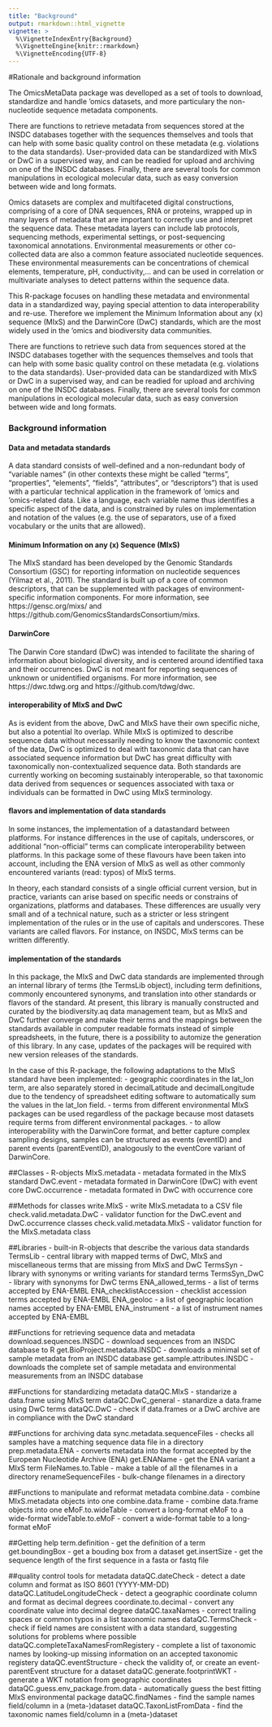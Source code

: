 ```yaml
---
title: "Background"
output: rmarkdown::html_vignette
vignette: >
  %\VignetteIndexEntry{Background}
  %\VignetteEngine{knitr::rmarkdown}
  %\VignetteEncoding{UTF-8}
---
```


#Rationale and background information

The OmicsMetaData package was develloped as a set of tools to download, standardize and handle 'omics datasets, and more particulary the non-nucleotide sequence metadata components. 

There are functions to retrieve metadata from sequences stored at the INSDC databases together with the sequences themselves and tools that can help with some basic quality control on these metadata (e.g. violations to the data standards). User-provided data can be standardized with MIxS or DwC in a supervised way, and can be readied for upload and archiving on one of the INSDC databases. Finally, there are several tools for common manipulations in ecological molecular data, such as easy conversion between wide and long formats.




Omics datasets are complex and multifaceted digital constructions, comprising of a core of DNA sequences, RNA or proteins, wrapped up in many layers of metadata that are important to correctly use and interpret the sequence data. These metadata layers can include lab protocols, sequencing methods, experimental settings, or post-sequencing taxonomical annotations. Environmental measurements or other co-collected data are also a common feature associated nucleotide sequences. These environmental measurements can be concentrations of chemical elements, temperature, pH, conductivity,... and can be used in correlation or multivariate analyses to detect patterns within the sequence data.

This R-package focuses on handling these metadata and environmental data in a standardized way, paying special attention to data interoperability and re-use. Therefore we implement the Minimum Information about any (x) sequence (MIxS) and the DarwinCore (DwC) standards, which are the most widely used in the 'omics and biodiversity data communities. 

There are functions to retrieve such data from sequences stored at the INSDC databases together with the sequences themselves and tools that can help with some basic quality control on these metadata (e.g. violations to the data standards). User-provided data can be standardized with MIxS or DwC in a supervised way, and can be readied for upload and archiving on one of the INSDC databases. Finally, there are several tools for common manipulations in ecological molecular data, such as easy conversion between wide and long formats.


### Background information
#### Data and metadata standards
A data standard consists of well-defined and a non-redundant body of "variable names" (in other contexts these might be called "terms", "properties", "elements", "fields", "attributes", or "descriptors") that is used with a particular technical application in the framework of 'omics and 'omics-related data. Like a language, each variable name thus identifies a specific aspect of the data, and is constrained by rules on implementation and notation of the values (e.g. the use of separators, use of a fixed vocabulary or the units that are allowed).

#### Minimum Information on any (x) Sequence (MIxS)
The MIxS standard has been developed by the Genomic Standards Consortium (GSC) for reporting information on nucleotide sequences (Yilmaz et al., 2011). The standard is built up of a core of common descriptors, that can be supplemented with packages of environment-specific information components. For more information, see https://gensc.org/mixs/ and https://github.com/GenomicsStandardsConsortium/mixs.

#### DarwinCore
The Darwin Core standard (DwC) was intended to facilitate the sharing of information about biological diversity, and is centered around identified taxa and their occurrences. DwC is not meant for reporting sequences of unknown or unidentified organisms. For more information, see https://dwc.tdwg.org and https://github.com/tdwg/dwc.

#### interoperability of MIxS and DwC
As is evident from the above, DwC and MIxS have their own specific niche, but also a potential lto overlap. While MIxS is optimized to describe sequence data without necessarily needing to know the taxonomic context of the data, DwC is optimized to deal with taxonomic data that can have associated sequence information but DwC has great difficulty with taxonomically non-contextualized sequence data. Both standards are currently working on becoming sustainably interoperable, so that taxonomic data derived from sequences or sequences associated with taxa or individuals can be formatted in DwC using MIxS terminology.

#### flavors and implementation of data standards
In some instances, the implementation of a datastandard between platforms. For instance differences in the use of capitals, underscores, or additional "non-official" terms can complicate interoperability between platforms. In this package some of these flavours have been taken into account, including the ENA version of MIxS as well as other commonly encountered variants (read: typos) of MIxS terms.

In theory, each standard consists of a single official current version, but in practice, variants can arise based on specific needs or constrains of organizations, platforms and databases. These differences are usually very small and of a technical nature, such as a stricter or less stringent implementation of the rules or in the use of capitals and underscores. These variants are called flavors. For instance, on INSDC, MIxS terms can be written differently.

#### implementation of the standards
In this package, the MIxS and DwC data standards are implemented through an internal library of terms (the TermsLib object), including term definitions, commonly encountered synonyms, and translation into other standards or flavors of the standard. At present, this library is manually constructed and curated by the biodiversity.aq data management team, but as MIxS and DwC further converge and make their terms and the mappings between the standards available in computer readable formats instead of simple spreadsheets, in the future, there is a possibility to automize the generation of this library. In any case, updates of the packages will be required with new version releases of the standards.

In the case of this R-package, the following adaptations to the MIxS standard have been implemented: 
- geographic coordinates in the lat_lon term, are also separately stored in decimalLatitude and decimalLongitude due to the tendency of spreadsheet editing software to automatically sum the values in the lat_lon field. 
- terms from different environmental MIxS packages can be used regardless of the package because most datasets require terms from different environmental packages.
- to allow interoperability with the DarwinCore format, and better capture complex sampling designs, samples can be structured as events (eventID) and parent events (parentEventID), analogously to the eventCore variant of DarwinCore.


##Classes  -  R-objects
MIxS.metadata  -  metadata formated in the MIxS standard 
DwC.event  -  metadata formated in DarwinCore (DwC) with event core 
DwC.occurrence  -  metadata formated in DwC with occurrence core

##Methods for classes
write.MIxS  -  write MIxS.metadata to a CSV file 
check.valid.metadata.DwC  -  validator function for the DwC.event and DwC.occurrence classes check.valid.metadata.MIxS  -  validator function for the MIxS.metadata class

##Libraries  -  built-in R-objects that describe the various data standards
TermsLib  -  central library with mapped terms of DwC, MIxS and miscellaneous terms that are missing from MIxS and DwC
TermsSyn  -  library with synonyms or writing variants for standard terms 
TermsSyn_DwC  -  library with synonyms for DwC terms 
ENA_allowed_terms  -  a list of terms accepted by ENA-EMBL 
ENA_checklistAccession  -   checklist accession terms accepted by ENA-EMBL 
ENA_geoloc  -  a list of geographic location names accepted by ENA-EMBL 
ENA_instrument  -  a list of instrument names accepted by ENA-EMBL

##Functions for retrieving sequence data and metadata
download.sequences.INSDC  -  download sequences from an INSDC database to R
get.BioProject.metadata.INSDC  -  downloads a minimal set of sample metadata from an INSDC database
get.sample.attributes.INSDC  -  downloads the complete set of sample metadata and environmental measurements from an INSDC database

##Functions for standardizing metadata
dataQC.MIxS  -  standarize a data.frame using MIxS term
dataQC.DwC_general  -  stanardize a data.frame using DwC terms
dataQC.DwC  -  check if data.frames or a DwC archive are in compliance with the DwC standard

##Functions for archiving data
sync.metadata.sequenceFiles  -  checks all samples have a matching sequence data file in a directory
prep.metadata.ENA  -  converts metadata into the format accepted by the European Nucleotide Archive (ENA) 
get.ENAName  -  get the ENA variant a MIxS term
FileNames.to.Table  -  make a table of all the filenames in a directory
renameSequenceFiles  -  bulk-change filenames in a directory

##Functions to manipulate and reformat metadata
combine.data  -  combine MIxS.metadata objects into one
combine.data.frame  -  combine data.frame objects into one
eMoF.to.wideTable  -  convert a long-format eMoF to a wide-format
wideTable.to.eMoF  -  convert a wide-format table to a long-format eMoF

##Getting help
term.definition  -  get the definition of a term
get.boundingBox  -  get a bouding box from a dataset
get.insertSize  -  get the sequence length of the first sequence in a fasta or fastq file

##quality control tools for metadata
dataQC.dateCheck  -  detect a date column and format as ISO 8601 (YYYY-MM-DD)
dataQC.LatitudeLongitudeCheck  -  detect a geographic coordinate column and format as decimal degrees
coordinate.to.decimal  -  convert any coordinate value into decimal degree
dataQC.taxaNames  -  correct trailing spaces or common typos in a list taxonomic names
dataQC.TermsCheck  -  check if field names are consistent with a data standard, suggesting solutions for problems where possible
dataQC.completeTaxaNamesFromRegistery  -  complete a list of taxonomic names by looking-up missing information on an accepted taxonomic registery
dataQC.eventStructure  -  check the validity of, or create an event-parentEvent structure for a dataset
dataQC.generate.footprintWKT  -  generate a WKT notation from geographic coordinates
dataQC.guess.env_package.from.data  -  automatically guess the best fitting MIxS environmental package
dataQC.findNames  -  find the sample names field/column in a (meta-)dataset
dataQC.TaxonListFromData  -  find the taxonomic names field/column in a (meta-)dataset















